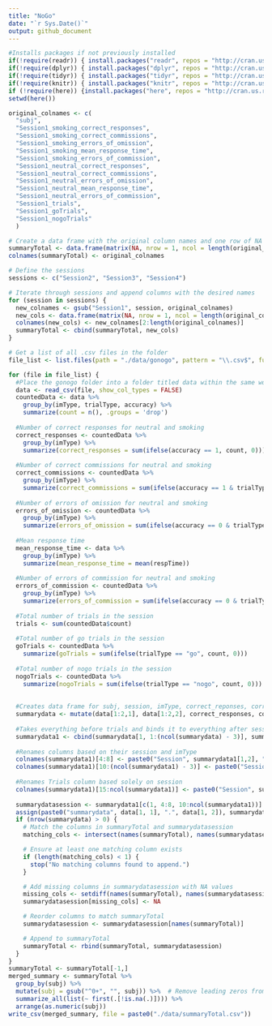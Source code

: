 ```yaml
---
title: "NoGo"
date: "`r Sys.Date()`"
output: github_document
---
```


```r
#Installs packages if not previously installed
if(!require(readr)) { install.packages("readr", repos = "http://cran.us.r-project.org"); library(readr) }
if(!require(dplyr)) { install.packages("dplyr", repos = "http://cran.us.r-project.org"); library(dplyr) }
if(!require(tidyr)) { install.packages("tidyr", repos = "http://cran.us.r-project.org"); library(tidyr) }
if(!require(knitr)) { install.packages("knitr", repos = "http://cran.us.r-project.org"); library(knitr) }
if (!require(here)) {install.packages("here", repos = "http://cran.us.r-project.org"); library(here) }
setwd(here())

original_colnames <- c(
  "subj",
  "Session1_smoking_correct_responses",
  "Session1_smoking_correct_commissions",
  "Session1_smoking_errors_of_omission",
  "Session1_smoking_mean_response_time",
  "Session1_smoking_errors_of_commission",
  "Session1_neutral_correct_responses",
  "Session1_neutral_correct_commissions",
  "Session1_neutral_errors_of_omission",
  "Session1_neutral_mean_response_time",
  "Session1_neutral_errors_of_commission",
  "Session1_trials",
  "Session1_goTrials",
  "Session1_nogoTrials"
  )

# Create a data frame with the original column names and one row of NA values
summaryTotal <- data.frame(matrix(NA, nrow = 1, ncol = length(original_colnames)))
colnames(summaryTotal) <- original_colnames

# Define the sessions
sessions <- c("Session2", "Session3", "Session4")

# Iterate through sessions and append columns with the desired names
for (session in sessions) {
  new_colnames <- gsub("Session1", session, original_colnames)
  new_cols <- data.frame(matrix(NA, nrow = 1, ncol = length(original_colnames)-1))
  colnames(new_cols) <- new_colnames[2:length(original_colnames)]
  summaryTotal <- cbind(summaryTotal, new_cols)
}

# Get a list of all .csv files in the folder
file_list <- list.files(path = "./data/gonogo", pattern = "\\.csv$", full.names = TRUE)

for (file in file_list) {
  #Place the gonogo folder into a folder titled data within the same wd
  data <- read_csv(file, show_col_types = FALSE)
  countedData <- data %>%
    group_by(imType, trialType, accuracy) %>%
    summarize(count = n(), .groups = 'drop')
  
  #Number of correct responses for neutral and smoking
  correct_responses <- countedData %>%
    group_by(imType) %>%
    summarize(correct_responses = sum(ifelse(accuracy == 1, count, 0)))
  
  #Number of correct commissions for neutral and smoking
  correct_commissions <- countedData %>%
    group_by(imType) %>%
    summarize(correct_commissions = sum(ifelse(accuracy == 1 & trialType == "go", count, 0)))
  
  #Number of errors of omission for neutral and smoking
  errors_of_omission <- countedData %>%
    group_by(imType) %>%
    summarize(errors_of_omission = sum(ifelse(accuracy == 0 & trialType == "go", count, 0)))
  
  #Mean response time
  mean_response_time <- data %>%
    group_by(imType) %>%
    summarize(mean_response_time = mean(respTime))
  
  #Number of errors of commission for neutral and smoking
  errors_of_commission <- countedData %>%
    group_by(imType) %>%
    summarize(errors_of_commission = sum(ifelse(accuracy == 0 & trialType == "nogo", count, 0)))
  
  #Total number of trials in the session
  trials <- sum(countedData$count)
  
  #Total number of go trials in the session
  goTrials <- countedData %>%
    summarize(goTrials = sum(ifelse(trialType == "go", count, 0)))
  
  #Total number of nogo trials in the session
  nogoTrials <- countedData %>%
    summarize(nogoTrials = sum(ifelse(trialType == "nogo", count, 0)))
    
  
  #Creates data frame for subj, session, imType, correct_reponses, correct_comissions, errors_of_omission, mean_response_time, errors_of_commission, trials, goTrials, nogoTrials
  summarydata <- mutate(data[1:2,1], data[1:2,2], correct_responses, correct_commissions, errors_of_omission, mean_response_time, errors_of_commission, trials, goTrials, nogoTrials)
  
  #Takes everything before trials and binds it to everything after session for the other imType
  summarydata1 <- cbind(summarydata[1, 1:(ncol(summarydata) - 3)], summarydata[2, 3:ncol(summarydata)])
  
  #Renames columns based on their session and imType
  colnames(summarydata1)[4:8] <- paste0("Session", summarydata1[1,2], "_", summarydata1[1, 3], "_", colnames(summarydata1)[4:8])
  colnames(summarydata1)[10:(ncol(summarydata1) - 3)] <- paste0("Session", summarydata1[1,2], "_", summarydata1[1, 9], "_", colnames(summarydata1)[10:(ncol(summarydata1) - 3)])
  
  #Renames Trials column based solely on session
  colnames(summarydata1)[15:ncol(summarydata1)] <- paste0("Session", summarydata[1,2], "_", colnames(summarydata1)[15:ncol(summarydata1)])
  
  summarydatasession <- summarydata1[c(1, 4:8, 10:ncol(summarydata1))]
  assign(paste0("summarydata", data[1, 1], ".", data[1, 2]), summarydata)
  if (nrow(summarydata) > 0) {
    # Match the columns in summaryTotal and summarydatasession
    matching_cols <- intersect(names(summaryTotal), names(summarydatasession))

    # Ensure at least one matching column exists
    if (length(matching_cols) < 1) {
      stop("No matching columns found to append.")
    }

    # Add missing columns in summarydatasession with NA values
    missing_cols <- setdiff(names(summaryTotal), names(summarydatasession))
    summarydatasession[missing_cols] <- NA

    # Reorder columns to match summaryTotal
    summarydatasession <- summarydatasession[names(summaryTotal)]

    # Append to summaryTotal
    summaryTotal <- rbind(summaryTotal, summarydatasession)
  }
}
summaryTotal <- summaryTotal[-1,]
merged_summary <- summaryTotal %>%
  group_by(subj) %>%
  mutate(subj = gsub("^0+", "", subj)) %>%  # Remove leading zeros from subj
  summarize_all(list(~ first(.[!is.na(.)]))) %>%
  arrange(as.numeric(subj))
write_csv(merged_summary, file = paste0("./data/summaryTotal.csv"))
```